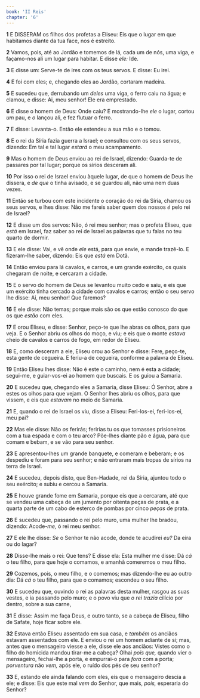 ```yaml
---
book: 'II Reis'
chapter: '6'
---
```


**1** E DISSERAM os filhos dos profetas a Eliseu: Eis que o lugar em que habitamos diante da tua face, nos é estreito.

**2** Vamos, pois, até ao Jordão e tomemos de lá, cada um de nós, uma viga, e façamo-nos ali um lugar para habitar. E disse _ele:_ Ide.

**3** E disse um: Serve-te de ires com os teus servos. E disse: Eu irei.

**4** E foi com eles; e, chegando eles ao Jordão, cortaram madeira.

**5** E sucedeu que, derrubando um _deles_ uma viga, o ferro caiu na água; e clamou, e disse: Ai, meu senhor! Ele era emprestado.

**6** E disse o homem de Deus: Onde caiu? E mostrando-lhe _ele_ o lugar, cortou _um_ pau, e _o_ lançou ali, e fez flutuar o ferro.

**7** E disse: Levanta-o. Então ele estendeu a sua mão e o tomou.

**8** E o rei da Síria fazia guerra a Israel; e consultou com os seus servos, dizendo: Em tal e tal lugar _estará_ o meu acampamento.

**9** Mas o homem de Deus enviou ao rei de Israel, dizendo: Guarda-te de passares por tal lugar; porque os sírios desceram ali.

**10** Por isso o rei de Israel enviou àquele lugar, de que o homem de Deus lhe dissera, e _de que_ o tinha avisado, e se guardou ali, não uma nem duas vezes.

**11** Então se turbou com este incidente o coração do rei da Síria, chamou os seus servos, e lhes disse: Não me fareis saber quem dos nossos _é_ pelo rei de Israel?

**12** E disse um dos servos: Não, ó rei meu senhor; mas o profeta Eliseu, que _está_ em Israel, faz saber ao rei de Israel as palavras que tu falas no teu quarto de dormir.

**13** E ele disse: Vai, e vê onde _ele_ está, para que envie, e mande trazê-lo. E fizeram-lhe saber, dizendo: Eis que _está_ em Dotã.

**14** Então enviou para lá cavalos, e carros, e um grande exército, os quais chegaram de noite, e cercaram a cidade.

**15** E o servo do homem de Deus se levantou muito cedo e saiu, e eis que um exército tinha cercado a cidade com cavalos e carros; então o seu servo lhe disse: Ai, meu senhor! Que faremos?

**16** E ele disse: Não temas; porque mais são os que estão conosco do que os que _estão_ com eles.

**17** E orou Eliseu, e disse: Senhor, peço-te que lhe abras os olhos, para que veja. E o Senhor abriu os olhos do moço, e viu; e eis que o monte _estava_ cheio de cavalos e carros de fogo, em redor de Eliseu.

**18** E, como desceram a ele, Eliseu orou ao Senhor e disse: Fere, peço-te, esta gente de cegueira. E feriu-a de cegueira, conforme a palavra de Eliseu.

**19** Então Eliseu lhes disse: Não é este o caminho, nem é esta a cidade; segui-me, e guiar-vos-ei ao homem que buscais. E os guiou a Samaria.

**20** E sucedeu que, chegando eles a Samaria, disse Eliseu: Ó Senhor, abre a estes os olhos para que vejam. O Senhor lhes abriu os olhos, para que vissem, e eis que _estavam_ no meio de Samaria.

**21** E, quando o rei de Israel os viu, disse a Eliseu: Feri-los-ei, feri-los-ei, meu pai?

**22** Mas ele disse: Não _os_ ferirás; feririas tu os que tomasses prisioneiros com a tua espada e com o teu arco? Põe-lhes diante pão e água, para que comam e bebam, e se vão para seu senhor.

**23** E apresentou-lhes um grande banquete, e comeram e beberam; e os despediu e foram para seu senhor; e não entraram mais tropas de sírios na terra de Israel.

**24** E sucedeu, depois disto, que Ben-Hadade, rei da Síria, ajuntou todo o seu exército; e subiu e cercou a Samaria.

**25** E houve grande fome em Samaria, porque eis que a cercaram, até que se vendeu uma cabeça de um jumento por oitenta peças de prata, e a quarta parte de um cabo de esterco de pombas por cinco _peças_ de prata.

**26** E sucedeu que, passando o rei pelo muro, uma mulher lhe bradou, dizendo: Acode-_me,_ ó rei meu senhor.

**27** E ele lhe disse: _Se_ o Senhor te não acode, donde te acudirei _eu?_ Da eira ou do lagar?

**28** Disse-lhe mais o rei: Que tens? E disse ela: Esta mulher me disse: Dá _cá_ o teu filho, para que hoje o comamos, e amanhã comeremos o meu filho.

**29** Cozemos, pois, o meu filho, e o comemos; mas dizendo-lhe eu ao outro dia: Dá _cá_ o teu filho, para que o comamos; escondeu o seu filho.

**30** E sucedeu que, ouvindo o rei as palavras desta mulher, rasgou as suas vestes, e ia passando pelo muro; e o povo viu que _o rei trazia_ cilício por dentro, sobre a sua carne,

**31** E disse: Assim me faça Deus, e outro tanto, se a cabeça de Eliseu, filho de Safate, hoje ficar sobre ele.

**32** Estava então Eliseu assentado em sua casa, e _também_ os anciãos estavam assentados com ele. E enviou o rei um homem adiante de si; mas, antes que o mensageiro viesse a ele, disse ele aos anciãos: Vistes como o filho do homicida mandou tirar-me a cabeça? Olhai _pois que,_ quando vier o mensageiro, fechai-lhe a porta, e empurrai-o para _fora_ com a porta; _porventura_ não _vem,_ após ele, o ruído dos pés de seu senhor?

**33** E, estando ele ainda falando com eles, eis que o mensageiro descia a ele; e disse: Eis que este mal _vem_ do Senhor, que mais, _pois,_ esperaria do Senhor?
